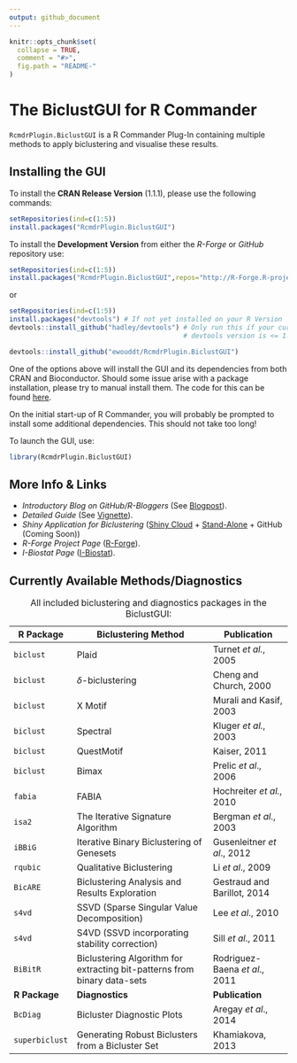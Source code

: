 ```yaml
---
output: github_document
---
```


<!-- README.md is generated from README.Rmd. Please edit that file -->

```r
knitr::opts_chunk$set(
  collapse = TRUE,
  comment = "#>",
  fig.path = "README-"
)
```

# The BiclustGUI for R Commander

`RcmdrPlugin.BiclustGUI` is a R Commander Plug-In containing multiple methods to apply biclustering and visualise these results.

## Installing the GUI

To install the **CRAN Release Version** (1.1.1), please use the following commands:

```r
setRepositories(ind=c(1:5))
install.packages("RcmdrPlugin.BiclustGUI")
```

To install the **Development Version**  from either the *R-Forge* or *GitHub* repository use:

```r
setRepositories(ind=c(1:5))
install.packages("RcmdrPlugin.BiclustGUI",repos="http://R-Forge.R-project.org")
```
or
```r
setRepositories(ind=c(1:5))
install.packages("devtools") # If not yet installed on your R Version
devtools::install_github("hadley/devtools") # Only run this if your currently installed 
                                            # devtools version is <= 1.12 (recursive dependencies bug)

devtools::install_github("ewouddt/RcmdrPlugin.BiclustGUI")
```

One of the options above will install the GUI and its dependencies from both CRAN and Bioconductor. Should some issue arise with a package installation, please try to manual install them. The code for this can be found [here](https://ibiostat.be/online-resources/online-resources/biclustgui/biclustgui).

On the initial start-up of R Commander, you will probably be prompted to install some additional dependencies. This should not take too long!

To launch the GUI, use:
```r
library(RcmdrPlugin.BiclustGUI)
```

## More Info & Links

* *Introductory Blog on GitHub/R-Bloggers* (See [Blogpost](https://ewouddt.github.io/RcmdrPlugin.BiclustGUI/2016/09/27/biclustGUI/)).
* *Detailed Guide* (See [Vignette](https://github.com/ewouddt/RcmdrPlugin.BiclustGUI/raw/master/vignettes/GuideBiclustGUI.pdf)).
* *Shiny Application for Biclustering* ([Shiny Cloud](https://uhasselt.shinyapps.io/shiny-biclust/) + [Stand-Alone](https://ibiostat.be/online-resources/online-resources/biclustgui/shinyapp) + GitHub (Coming Soon))
* *R-Forge Project Page* ([R-Forge](https://r-forge.r-project.org/R/?group_id=2104)).
* *I-Biostat Page* ([I-Biostat](https://ibiostat.be/online-resources/online-resources/biclustgui/biclustgui)).


## Currently Available Methods/Diagnostics

| R Package  | Biclustering Method | Publication |
|----------|----------------------------|----------------|
| `biclust` | Plaid | Turnet *et al.*, 2005 |
| `biclust` | $\delta$-biclustering | Cheng and Church, 2000 |
| `biclust` | X Motif | Murali and Kasif, 2003 |
| `biclust` | Spectral | Kluger *et al.*, 2003 |
| `biclust` | QuestMotif | Kaiser, 2011 |
| `biclust` | Bimax | Prelic *et al*., 2006 |
| `fabia` | FABIA | Hochreiter *et al.*, 2010 |
| `isa2` | The Iterative Signature Algorithm | Bergman *et al*., 2003 |
| `iBBiG` | Iterative Binary Biclustering of Genesets | Gusenleitner *et al*., 2012 |
| `rqubic` | Qualitative Biclustering | Li *et al*., 2009 |
| `BicARE` | Biclustering Analysis and Results Exploration | Gestraud and Barillot, 2014 |
| `s4vd` | SSVD (Sparse Singular Value Decomposition) | Lee *et al*., 2010 |
| `s4vd` | S4VD (SSVD incorporating stability correction) | Sill *et al*., 2011 |
|`BiBitR`| Biclustering Algorithm for extracting bit-patterns from binary data-sets | Rodriguez-Baena *et al*., 2011|
|**R Package**|**Diagnostics**|**Publication**|
| `BcDiag` | Bicluster Diagnostic Plots | Aregay *et al*., 2014 |
| `superbiclust` | Generating Robust Biclusters from a Bicluster Set | Khamiakova, 2013 |

Table: All included biclustering and diagnostics packages in the BiclustGUI:


